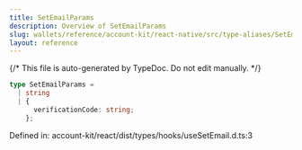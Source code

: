 ```yaml
---
title: SetEmailParams
description: Overview of SetEmailParams
slug: wallets/reference/account-kit/react-native/src/type-aliases/SetEmailParams
layout: reference
---
```


{/* This file is auto-generated by TypeDoc. Do not edit manually. */}

```ts
type SetEmailParams =
  | string
  | {
      verificationCode: string;
    };
```

Defined in: account-kit/react/dist/types/hooks/useSetEmail.d.ts:3
